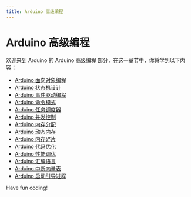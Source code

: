 ```yaml
---
title: Arduino 高级编程
---
```


# Arduino 高级编程

欢迎来到 Arduino 的 Arduino 高级编程 部分，在这一章节中，你将学到以下内容：

- [Arduino 面向对象编程](./0-arduino-object-oriented-programming.mdx)
- [Arduino 状态机设计](./1-arduino-state-machine-design.mdx)
- [Arduino 事件驱动编程](./2-arduino-event-driven-programming.mdx)
- [Arduino 命令模式](./3-arduino-command-mode.mdx)
- [Arduino 任务调度器](./4-arduino-task-scheduler.mdx)
- [Arduino 并发控制](./5-arduino-concurrency-control.mdx)
- [Arduino 内存分配](./6-arduino-memory-allocation.mdx)
- [Arduino 动态内存](./7-arduino-dynamic-memory.mdx)
- [Arduino 内存碎片](./8-arduino-memory-fragments.mdx)
- [Arduino 代码优化](./9-arduino-code-optimization.mdx)
- [Arduino 性能调优](./10-arduino-performance-tuning.mdx)
- [Arduino 汇编语言](./11-arduino-assembly-language.mdx)
- [Arduino 中断向量表](./12-arduino-interrupt-vector-table.mdx)
- [Arduino 启动引导过程](./13-arduino-boot-process.mdx)

Have fun coding!